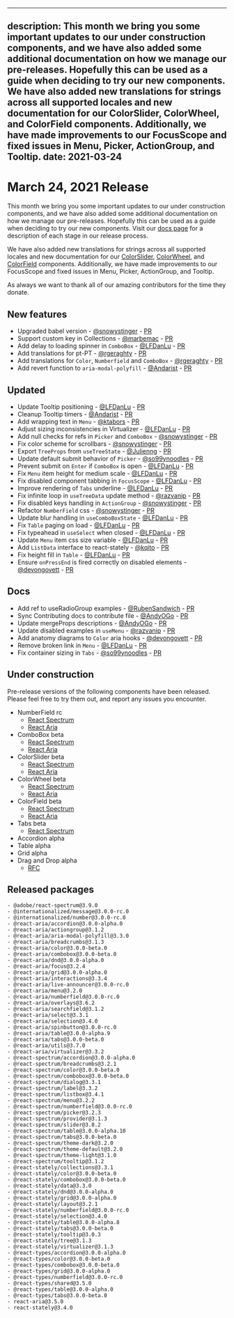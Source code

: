 <!-- Copyright 2020 Adobe. All rights reserved.
This file is licensed to you under the Apache License, Version 2.0 (the "License");
you may not use this file except in compliance with the License. You may obtain a copy
of the License at http://www.apache.org/licenses/LICENSE-2.0
Unless required by applicable law or agreed to in writing, software distributed under
the License is distributed on an "AS IS" BASIS, WITHOUT WARRANTIES OR REPRESENTATIONS
OF ANY KIND, either express or implied. See the License for the specific language
governing permissions and limitations under the License. -->


---
description: This month we bring you some important updates to our under construction components, and we have also added some additional documentation on how we manage our pre-releases. Hopefully this can be used as a guide when deciding to try our new components. We have also added new translations for strings across all supported locales and new documentation for our ColorSlider, ColorWheel, and ColorField components. Additionally, we have made improvements to our FocusScope and fixed issues in Menu, Picker, ActionGroup, and Tooltip.
date: 2021-03-24
---

# March 24, 2021 Release

This month we bring you some important updates to our under construction components, and we have also added some additional documentation on how we manage our pre-releases. Hopefully this can be used as a guide when deciding to try our new components. Visit our [docs page](https://react-spectrum.adobe.com/Support.html#pre-releases) for a description of each stage in our release process.

We have also added new translations for strings across all supported locales and new documentation for our [ColorSlider](https://react-spectrum.adobe.com/react-spectrum/ColorSlider.html), [ColorWheel](https://react-spectrum.adobe.com/react-spectrum/ColorWheel.html), and [ColorField](https://react-spectrum.adobe.com/react-spectrum/ColorField.html) components. Additionally, we have made improvements to our FocusScope and fixed issues in Menu, Picker, ActionGroup, and Tooltip.

As always we want to thank all of our amazing contributors for the time they donate.

## New features
- Upgraded babel version - [@snowystinger](https://github.com/snowystinger) - [PR](https://github.com/adobe/react-spectrum/pull/1402)
- Support custom key in Collections - [@marbemac](https://github.com/marbemac) - [PR](https://github.com/adobe/react-spectrum/pull/1577)
- Add delay to loading spinner in `ComboBox` - [@LFDanLu](https://github.com/LFDanLu) - [PR](https://github.com/adobe/react-spectrum/pull/1557)
- Add translations for pt-PT - [@rgeraghty](https://github.com/rgeraghty) - [PR](https://github.com/adobe/react-spectrum/pull/1616)
- Add translations for `Color`, `Numberfield` and `ComboBox` - [@rgeraghty](https://github.com/rgeraghty) - [PR](https://github.com/adobe/react-spectrum/pull/1616)
- Add revert function to `aria-modal-polyfill` - [@Andarist](https://github.com/Andarist) - [PR](https://github.com/adobe/react-spectrum/pull/1680)

## Updated
- Update Tooltip positioning - [@LFDanLu](https://github.com/LFDanLu) - [PR](https://github.com/adobe/react-spectrum/pull/1515)
- Cleanup Tooltip timers - [@Andarist](https://github.com/Andarist) - [PR](https://github.com/adobe/react-spectrum/pull/1562)
- Add wrapping text in `Menu` - [@ktabors](https://github.com/ktabors) - [PR](https://github.com/adobe/react-spectrum/pull/1600)
- Adjust sizing inconsistencies in Virtualizer - [@LFDanLu](https://github.com/LFDanLu) - [PR](https://github.com/adobe/react-spectrum/pull/1561)
- Add null checks for refs in `Picker` and `ComboBox` - [@snowystinger](https://github.com/snowystinger) - [PR](https://github.com/adobe/react-spectrum/pull/1599)
- Fix color scheme for scrollbars - [@snowystinger](https://github.com/snowystinger) - [PR](https://github.com/adobe/react-spectrum/pull/1547)
- Export `TreeProps` from `useTreeState` - [@Julienng](https://github.com/Julienng) - [PR](https://github.com/adobe/react-spectrum/pull/1239)
- Update default submit behavior of `Picker` - [@so99ynoodles](https://github.com/so99ynoodles) - [PR](https://github.com/adobe/react-spectrum/pull/1657)
- Prevent submit on `Enter` if `ComboBox` is open - [@LFDanLu](https://github.com/LFDanLu) - [PR](https://github.com/adobe/react-spectrum/pull/1651)
- Fix `Menu` item height for medium scale - [@LFDanLu](https://github.com/LFDanLu) - [PR](https://github.com/adobe/react-spectrum/pull/1677)
- Fix disabled component tabbing in `FocusScope` - [@LFDanLu](https://github.com/LFDanLu) - [PR](https://github.com/adobe/react-spectrum/pull/1521)
- Improve rendering of `Tabs` underline - [@LFDanLu](https://github.com/LFDanLu) - [PR](https://github.com/adobe/react-spectrum/pull/1650)
- Fix infinite loop in `useTreeData` update method - [@razvanip](https://github.com/razvanip) - [PR](https://github.com/adobe/react-spectrum/pull/1499)
- Fix disabled keys handling in `ActionGroup` - [@snowystinger](https://github.com/snowystinger) - [PR](https://github.com/adobe/react-spectrum/pull/1359)
- Refactor `NumberField` css - [@snowystinger](https://github.com/snowystinger) - [PR](https://github.com/adobe/react-spectrum/pull/1614)
- Update blur handling in  `useComboBoxState` - [@LFDanLu](https://github.com/LFDanLu) - [PR](https://github.com/adobe/react-spectrum/pull/1587)
- Fix `Table` paging on load  - [@LFDanLu](https://github.com/LFDanLu) - [PR](https://github.com/adobe/react-spectrum/pull/1678)
- Fix typeahead in `useSelect` when closed - [@LFDanLu](https://github.com/LFDanLu) - [PR](https://github.com/adobe/react-spectrum/pull/1374)
- Update `Menu` item css size variable - [@LFDanLu](https://github.com/LFDanLu) - [PR](https://github.com/adobe/react-spectrum/pull/1709)
- Add `ListData` interface to react-stately - [@kqito](https://github.com/kqito) - [PR](https://github.com/adobe/react-spectrum/pull/1702)
- Fix height fill in `Table` - [@LFDanLu](https://github.com/LFDanLu)  - [PR](https://github.com/adobe/react-spectrum/pull/1698)
- Ensure `onPressEnd` is fired correctly on disabled elements - [@devongovett](https://github.com/devongovett) - [PR](https://github.com/adobe/react-spectrum/pull/1719)

## Docs
- Add ref to useRadioGroup examples - [@RubenSandwich](https://github.com/RubenSandwich) - [PR](https://github.com/adobe/react-spectrum/pull/1588)
- Sync Contributing docs to contribute file - [@AndyOGo](https://github.com/AndyOGo) - [PR](https://github.com/adobe/react-spectrum/pull/1571)
- Update mergeProps descriptions - [@AndyOGo](https://github.com/AndyOGo) - [PR](https://github.com/adobe/react-spectrum/pull/1551)
- Update disabled examples in `useMenu` - [@razvanip](https://github.com/razvanip) - [PR](https://github.com/adobe/react-spectrum/pull/1498)
- Add anatomy diagrams to `Color` aria hooks - [@devongovett](https://github.com/devongovett) - [PR](https://github.com/adobe/react-spectrum/pull/1603)
- Remove broken link in `Menu` - [@LFDanLu](https://github.com/LFDanLu) - [PR](https://github.com/adobe/react-spectrum/pull/1652)
- Fix container sizing in `Tabs` - [@so99ynoodles](https://github.com/so99ynoodles) - [PR](https://github.com/adobe/react-spectrum/pull/1656)

## Under construction

Pre-release versions of the following components have been released. Please feel free to try them out, and report any issues you encounter.


- NumberField rc
  - [React Spectrum](https://react-spectrum.adobe.com/react-spectrum/NumberField.html)
  - [React Aria](https://react-spectrum.adobe.com/react-aria/useNumberField.html)
- ComboBox beta
  - [React Spectrum](https://react-spectrum.adobe.com/react-spectrum/ComboBox.html)
  - [React Aria](https://react-spectrum.adobe.com/react-aria/useComboBox.html)
- ColorSlider beta
  - [React Spectrum](https://react-spectrum.adobe.com/react-spectrum/ColorSlider.html)
  - [React Aria](https://react-spectrum.adobe.com/react-aria/useColorSlider.html)
- ColorWheel beta
  - [React Spectrum](https://react-spectrum.adobe.com/react-spectrum/ColorWheel.html)
  - [React Aria](https://react-spectrum.adobe.com/react-aria/useColorWheel.html)
- ColorField beta
  - [React Spectrum](https://react-spectrum.adobe.com/react-spectrum/ColorField.html)
  - [React Aria](https://react-spectrum.adobe.com/react-aria/useColorField.html)
- Tabs beta
  - [React Spectrum](https://react-spectrum.adobe.com/react-spectrum/Tabs.html)
- Accordion alpha
- Table alpha
- Grid alpha
- Drag and Drop alpha
  - [RFC](https://github.com/adobe/react-spectrum/blob/main/rfcs/2020-v3-dnd.md)

## Released packages
```
- @adobe/react-spectrum@3.9.0
- @internationalized/message@3.0.0-rc.0
- @internationalized/number@3.0.0-rc.0
- @react-aria/accordion@3.0.0-alpha.0
- @react-aria/actiongroup@3.1.2
- @react-aria/aria-modal-polyfill@3.3.0
- @react-aria/breadcrumbs@3.1.3
- @react-aria/color@3.0.0-beta.0
- @react-aria/combobox@3.0.0-beta.0
- @react-aria/dnd@3.0.0-alpha.0
- @react-aria/focus@3.2.4
- @react-aria/grid@3.0.0-alpha.0
- @react-aria/interactions@3.3.4
- @react-aria/live-announcer@3.0.0-rc.0
- @react-aria/menu@3.2.0
- @react-aria/numberfield@3.0.0-rc.0
- @react-aria/overlays@3.6.2
- @react-aria/searchfield@3.1.2
- @react-aria/select@3.3.1
- @react-aria/selection@3.4.0
- @react-aria/spinbutton@3.0.0-rc.0
- @react-aria/table@3.0.0-alpha.9
- @react-aria/tabs@3.0.0-beta.0
- @react-aria/utils@3.7.0
- @react-aria/virtualizer@3.3.2
- @react-spectrum/accordion@3.0.0-alpha.0
- @react-spectrum/breadcrumbs@3.2.1
- @react-spectrum/color@3.0.0-beta.0
- @react-spectrum/combobox@3.0.0-beta.0
- @react-spectrum/dialog@3.3.1
- @react-spectrum/label@3.3.2
- @react-spectrum/listbox@3.4.1
- @react-spectrum/menu@3.2.2
- @react-spectrum/numberfield@3.0.0-rc.0
- @react-spectrum/picker@3.2.3
- @react-spectrum/provider@3.1.3
- @react-spectrum/slider@3.0.2
- @react-spectrum/table@3.0.0-alpha.10
- @react-spectrum/tabs@3.0.0-beta.0
- @react-spectrum/theme-dark@3.2.0
- @react-spectrum/theme-default@3.2.0
- @react-spectrum/theme-light@3.1.0
- @react-spectrum/tooltip@3.1.2
- @react-stately/collections@3.3.1
- @react-stately/color@3.0.0-beta.0
- @react-stately/combobox@3.0.0-beta.0
- @react-stately/data@3.3.0
- @react-stately/dnd@3.0.0-alpha.0
- @react-stately/grid@3.0.0-alpha.0
- @react-stately/layout@3.2.1
- @react-stately/numberfield@3.0.0-rc.0
- @react-stately/selection@3.4.0
- @react-stately/table@3.0.0-alpha.8
- @react-stately/tabs@3.0.0-beta.0
- @react-stately/tooltip@3.0.3
- @react-stately/tree@3.1.3
- @react-stately/virtualizer@3.1.3
- @react-types/accordion@3.0.0-alpha.0
- @react-types/color@3.0.0-beta.0
- @react-types/combobox@3.0.0-beta.0
- @react-types/grid@3.0.0-alpha.0
- @react-types/numberfield@3.0.0-rc.0
- @react-types/shared@3.5.0
- @react-types/table@3.0.0-alpha.0
- @react-types/tabs@3.0.0-beta.0
- react-aria@3.5.0
- react-stately@3.4.0
```

